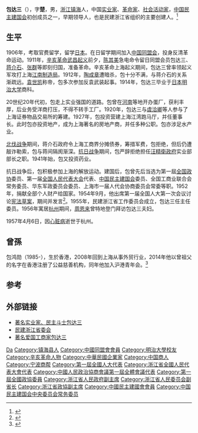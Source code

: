 '''包达三'''（{{bd|1884年||1957年||catIdx=Bao包}}），字'''楚'''，男，[[浙江|浙江]][[镇海县|镇海]]人，中国[[实业家|实业家]]、[[革命家|革命家]]、[[社会活动家|社会活动家]]，[[中国民主建国会|中国民主建国会]]初创成员之一，早期领导人，也是民建浙江省组织的主要创建人。<ref>{{Cite book|title=中华人民共和国职官志|author=何虎生, 李耀东, 向常福主编|publisher=中国社会出版社|year=2003|isbn=9787800883934|location=北京|pages=}}</ref>

== 生平 ==
1906年，考取官费留学，留学[[日本|日本]]。在日留学期间加入[[中国同盟会|中国同盟会]]，投身反清革命运动。1911年，[[辛亥革命|辛亥革命]][[武昌起义|武昌起义]]前夕，[[陈其美|陈其美]]急电命令留日同盟会员包达三、[[蒋介石|蒋介石]]、[[张群|张群]]等即刻归国，准备革命。辛亥革命上海起义期间，包达三曾率领起义军攻打上海[[江南制造局|江南制造局]]。1912年，[[陶成章|陶成章]]遭暗杀，包十分不满，与蒋介石的关系渐疏远。[[袁世凯|袁世凯]]称帝，包多次参加反袁武装起事。1914年，包达三毕业于[[日本|日本]][[明治大学|明治大学]]商科。

20世纪20年代初，包走上实业强国的道路。包曾在[[河南|河南]]等地开办蛋厂，获利丰厚，后业务受洋商打压，不得不转手工厂。1920年，包达三与[[虞洽卿|虞洽卿]]等人参与了上海证券物品交易所的筹建。1927年，包投资营建上海江湾跑马厅，并任董事长。此时包亦投资地产，成为上海著名的房地产商，并任多种公职。包亦涉足水产业。

[[北伐战争|北伐战争]]期间，蒋介石政府令上海工商界分摊债券，筹措军费，包拒绝，但后仍遭敲诈勒索，包与蒋间隔阂渐深。[[抗日战争|抗日战争]]期间，包严辞拒绝担任[[汪精衛政府|汪精衛政府]]实业部部长之职。1941年始，包又投资药业。

抗日战争后，包积极参加上海的解放运动。建国后，包曾先后当选为第一屆[[全国政协|全国政协]]委员、第一届[[全国人民代表大会|全国人民代表大会]]代表、[[中国民主建国会|中国民主建国会]]委员、全国工商业联合会常务委员、华东军政委员会委员、上海市一届人代会协商委员会常委等职。1952年，捐献全部个人财产给国家。1954年9月，他出席第一届全国人大第一次会议讨论[[中华人民共和国宪法_(1954年)|宪法草案]]，期间并发言<ref>{{Cite book|title=人民代表大会制度创建史|last=[[张希坡|张希坡]]著|publisher=[[中共党史出版社|中共党史出版社]]|location=北京|year=2009.08|isbn=978-7-5098-0341-7|pages=657}}</ref>。1955年，民建浙江省工作委员会成立，包达三任主任委员。1956年寓居[[杭州|杭州]]期间，[[周恩来|周恩来]]曾特地登门拜访包达三夫妇。

1957年4月6日，因[[心脏病|心脏病]]逝世于杭州。
==曾孫==
包鸿勋（1985-），生於香港，2008年回到上海从事外贸行业，2014年他以曾祖父的名字在香港注册了公益慈善机构，同年他加入沪港青年会。<ref>{{cite news |title=包鸿勋：我的沪港“青”缘 |url=http://www.xhby.net/tuijian/202206/t20220629_7600706.shtml}}</ref>
== 参考 ==
{{reflist}}

== 外部链接 ==
* [http://lszx.zhedu.net.cn/teacher/nbb/new_page_15.htm 著名实业家、民主斗士包达三] {{Wayback|url=http://lszx.zhedu.net.cn/teacher/nbb/new_page_15.htm |date=20070927034627 }}
* [https://web.archive.org/web/20060621204033/http://www.zjmj.org.cn/history/mdetail.jsp?id=22 民建浙江省委会]
* [https://web.archive.org/web/20070927212603/http://scholar.ilib.cn/Abstract.aspx?A=jrzj200219020 著名爱国工商家包达三]

{{中国民主建国会第一届中央委员会}}

{{Authority control}}
{{DEFAULTSORT:Bao包}}
[[Category:包姓|Da]]
[[Category:镇海县人|Category:镇海县人]]
[[Category:中國同盟會會員|Category:中國同盟會會員]]
[[Category:明治大學校友|Category:明治大學校友]]
[[Category:辛亥革命人物|Category:辛亥革命人物]]
[[Category:中華民國企業家|Category:中華民國企業家]]
[[Category:中国商人|Category:中国商人]]
[[Category:宁波商帮|Category:宁波商帮]]
[[Category:第一屆全國人大代表|Category:第一屆全國人大代表]]
[[Category:浙江省全國人民代表大會代表|Category:浙江省全國人民代表大會代表]]
[[Category:中國人民政治協商會議第一屆全體會議代表|Category:中國人民政治協商會議第一屆全體會議代表]]
[[Category:第一屆全國政協委員|Category:第一屆全國政協委員]]
[[Category:浙江省人民政府副主席|Category:浙江省人民政府副主席]]
[[Category:浙江省人民委员会副省长|Category:浙江省人民委员会副省长]]
[[Category:浙江省政協副主席|Category:浙江省政協副主席]]
[[Category:中國民主建國會會員|Category:中國民主建國會會員]]
[[Category:中国民主建国会中央委员会常务委员|Category:中国民主建国会中央委员会常务委员]]